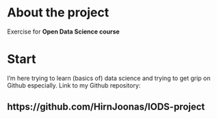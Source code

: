 
# About the project
 
Exercise for **Open Data Science course** 

# Start

I'm here trying to learn (basics of) data science and trying to get grip on Github especially. 
Link to my Github repository: 

## https://github.com/HirnJoonas/IODS-project 

